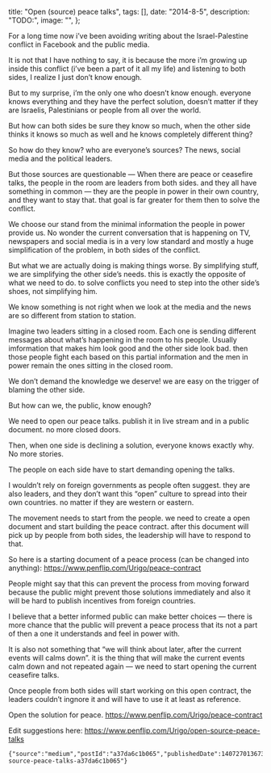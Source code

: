 

  title: "Open (source) peace talks",
  tags: [],
  date: "2014-8-5",
  description: "TODO:",
  image: "",
};
      
  

For a long time now i’ve been avoiding writing about the Israel-Palestine conflict in Facebook and the public media.

It is not that I have nothing to say, it is because the more i’m growing up inside this conflict (i’ve been a part of it all my life) and listening to both sides, I realize I just don’t know enough.

But to my surprise, i’m the only one who doesn’t know enough. everyone knows everything and they have the perfect solution, doesn’t matter if they are Israelis, Palestinians or people from all over the world.

But how can both sides be sure they know so much, when the other side thinks it knows so much as well and he knows completely different thing?

So how do they know? who are everyone’s sources? The news, social media and the political leaders.

But those sources are questionable — When there are peace or ceasefire talks, the people in the room are leaders from both sides. and they all have something in common — they are the people in power in their own country, and they want to stay that. that goal is far greater for them then to solve the conflict.

We choose our stand from the minimal information the people in power provide us. No wonder the current conversation that is happening on TV, newspapers and social media is in a very low standard and mostly a huge simplification of the problem, in both sides of the conflict.

But what we are actually doing is making things worse. By simplifying stuff, we are simplifying the other side’s needs. this is exactly the opposite of what we need to do. to solve conflicts you need to step into the other side’s shoes, not simplifying him.

We know something is not right when we look at the media and the news are so different from station to station.

Imagine two leaders sitting in a closed room. Each one is sending different messages about what’s happening in the room to his people. Usually imformation that makes him look good and the other side look bad. then those people fight each based on this partial information and the men in power remain the ones sitting in the closed room.

We don’t demand the knowledge we deserve! we are easy on the trigger of blaming the other side.

But how can we, the public, know enough?

We need to open our peace talks. publish it in live stream and in a public document. no more closed doors.

Then, when one side is declining a solution, everyone knows exactly why. No more stories.

The people on each side have to start demanding opening the talks.

I wouldn’t rely on foreign governments as people often suggest. they are also leaders, and they don’t want this “open” culture to spread into their own countries. no matter if they are western or eastern.

The movement needs to start from the people. we need to create a open document and start building the peace contract. after this document will pick up by people from both sides, the leadership will have to respond to that.

So here is a starting document of a peace process (can be changed into anything): <https://www.penflip.com/Urigo/peace-contract>


People might say that this can prevent the process from moving forward because the public might prevent those solutions immediately and also it will be hard to publish incentives from foreign countries.

I believe that a better informed public can make better choices — there is more chance that the public will prevent a peace process that its not a part of then a one it understands and feel in power with.

It is also not something that “we will think about later, after the current events will calms down”. it is the thing that will make the current events calm down and not repeated again — we need to start opening the current ceasefire talks.

Once people from both sides will start working on this open contract, the leaders couldn’t ingnore it and will have to use it at least as reference.

Open the solution for peace. <https://www.penflip.com/Urigo/peace-contract>


Edit suggestions here: <https://www.penflip.com/Urigo/open-source-peace-talks>


```backmatter
{"source":"medium","postId":"a37da6c1b065","publishedDate":1407270136736,"url":"https://medium.com/@urigo/open-source-peace-talks-a37da6c1b065"}
```
